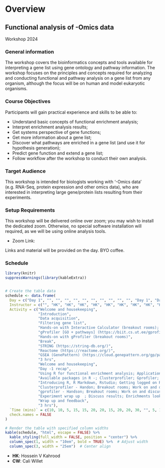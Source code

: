 # Overview

## Functional analysis of -Omics data 
Workshop 2024

### General information

The workshop covers the bioinformatics concepts and tools available for interpreting a gene list using gene ontology and pathway information. The workshop focuses on the principles and concepts required for analyzing and conducting functional and pathway analysis on a gene list from any organism, although the focus will be on human and model eukaryotic organisms.

### Course Objectives

Participants will gain practical experience and skills to be able to:

- Understand basic concepts of functional enrichment analysis;
- Interpret enrichment analysis results;
- Get systems perspective of gene functions;
- Get more information about a gene list;
- Discover what pathways are enriched in a gene list (and use it for hypothesis generation);
- Predict gene function and extend a gene list;
- Follow workflow after the workshop to conduct their own analysis.

### Target Audience

This workshop is intended for biologists working with ‘-Omics data’ (e.g. RNA-Seq, protein expression and other omics data), who are interested in interpreting large gene/protein lists resulting from their experiments.

### Setup Requirements

This workshop will be delivered online over zoom; you may wish to install the dedicated zoom. Otherwise, no special software installation will required, as we will be using online analysis tools.  

 * Zoom Link: 


Links and material will be provided on the day. BYO coffee.


### Schedule

```r
library(knitr)
suppressWarnings(library(kableExtra))


# Create the table data
schedule <- data.frame(
  Day = c("Day 1", "", "", "", "", "", "", "", "", "", "", "Day 1", "Day 2", "", "", "", "", "", "", "", "", "Day 2"),
  Instructor = c("", "HK", "HK", "HK", "HK", "HK", "HK", "HK", "HK", "HK", "HK", "", "", "HK", "CW", "CW", "CW", "CW", "CW", "CW", "CW", ""),
  Activity = c("Welcome and housekeeping", 
               "Introduction", 
               "Data acquisition", 
               "Filtering gene list", 
               "Hands-on with Interactive Calculator (breakout rooms); https://bioinformatics3.erc.monash.edu/rsconnect/content/241/", 
               "gProfiler [GO + pathways] (https://biit.cs.ut.ee/gprofiler/gost)", 
               "Hands-on with gProfiler (breakout rooms)", 
               "Break", 
               "STRING (https://string-db.org/)", 
               "Reactome (https://reactome.org/)", 
               "GSEA (GenePattern) (https://cloud.genepattern.org/gp/pages/index.jsf)", 
               "3 hrs", 
               "Welcome and housekeeping", 
               "Day -1 recap", 
               "Using R for functional enrichment analysis; Applications and advantages; Working with confidential data; Customisation, flexibility, reproducibility; Automation and batch processing", 
               "Available packages in R -; Clusterprofiler; Gprofiler; Any other?", 
               "Introducing R, R Markdown, Rstudio; Getting logged on RStudio environment; Discuss R Markdown; Discuss basic features of Rstudio", 
               "Clusterprofiler - Handon; Breakout rooms; Work on and discuss results based on following criterion; Analysis; ORA; GSEA; Ontologies; GO; Pathway (KEGG, Reactome); …; Visualisations", 
               "gprofiler - Handson; Breakout rooms; Work on and discuss specific features; gost function with standard analysis and plots - Discuss how the plots from gprofiler are different (than clusterprofiler) and also useful; Send  analysis from R to g:Profiler web interface ; Sharing the results easily with colleagues ; To accompany a publication without the peers having to run the full analysis code in R; Integrating results with external tools for visualisations; Alter results using ggplot2, enrichplot, clusterProfiler; Using custom annotations; Non-model organisms, that are not annotated in the Ensembl database; Enable users to upload custom annotation files", 
               "Experiment wrap up  ; Discuss results; Enrichments look different from different tools - Why", 
               "Wrap up and feedback", 
               "3 hrs"),
  `Time (mins)` = c(10, 10, 5, 15, 15, 20, 20, 15, 20, 20, 30, "", 5, 15, 30, 5, 30, 30, 30, 30, 5, ""),
  check.names = FALSE 
)

# Render the table with specified column widths
kable(schedule, "html", escape = FALSE) %>%
  kable_styling(full_width = FALSE, position = "center") %>%
  column_spec(1, width = "10em", bold = TRUE) %>%  # Adjust width
  column_spec(3, width = "25em")  # Center align
```


<!-- ### Abbreviations -->

- **HK**: Hossein V Kahrood
- **CW**: Cali Willet
